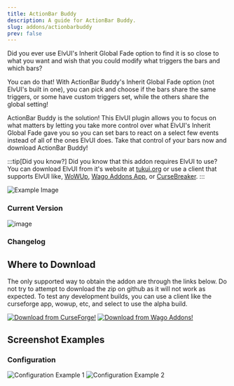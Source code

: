 ```yaml
---
title: ActionBar Buddy
description: A guide for ActionBar Buddy.
slug: addons/actionbarbuddy
prev: false
---
```



<Background />

Did you ever use ElvUI's Inherit Global Fade option to find it is so close to what you want and wish that you could modify what triggers the bars and which bars?

You can do that! With ActionBar Buddy's Inherit Global Fade option (not ElvUI's built in one), you can pick and choose if the bars share the same triggers, or some have custom triggers set, while the others share the global setting!

ActionBar Buddy is the solution! This ElvUI plugin allows you to focus on what matters by letting you take more control over what ElvUI's Inherit Global Fade gave you so you can set bars to react on a select few events instead of all of the ones ElvUI does. Take that control of your bars now and download ActionBar Buddy!

:::tip[Did you know?]
Did you know that this addon requires ElvUI to use? You can download ElvUI from it's website at [tukui.org](https://tukui.org/elvui) or use a client that supports ElvUI like, [WoWUp](https://wowup.io/), [Wago Addons App](https://addons.wago.io/app), or [CurseBreaker](https://github.com/AcidWeb/CurseBreaker).
:::

<img src="https://cdn-images.repoocreforged.dev/ActionBarBuddy/Config_Global_Example.png" alt="Example Image" />

### Current Version
<img src="https://img.shields.io/github/v/tag/repooc/ElvUI_ActionBarBuddy?style=for-the-badge&label=%20&color=A330C9" alt="image" data-zoom-off />

### Changelog
<Changelog />

## Where to Download
The only supported way to obtain the addon are through the links below. Do not try to attempt to download the zip on github as it will not work as expected. To test any development builds, you can use a client like the curseforge app, wowup, etc, and select to use the alpha build.

<FluidGrid minColumnWidth="20rem">
  <a href="https://www.curseforge.com/wow/addons/actionbar-buddy-elvui-plugin"><img src="/images/CurseForgeBanner.png" alt="Download from CurseForge!" data-zoom-off /></a>
  <a href="https://addons.wago.io/addons/actionbar-buddy-elvui-plugin"><img src="/images/WagoBanner.png" alt="Download from Wago Addons!" data-zoom-off /></a>
</FluidGrid>

## Screenshot Examples
### Configuration
<FluidGrid minColumnWidth="20rem">
  <img src="https://cdn-images.repoocreforged.dev/ActionBarBuddy/Config_Global_Example.png" alt="Configuration Example 1" />
  <img src="https://cdn-images.repoocreforged.dev/ActionBarBuddy/Config_Bar_Example.png" alt="Configuration Example 2" />
</FluidGrid>
